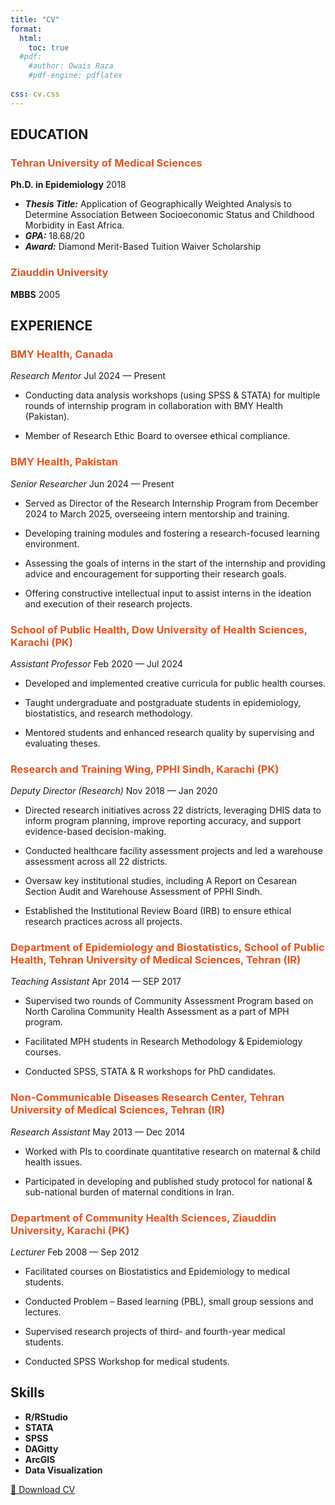 ```yaml
---
title: "CV"
format:
  html:
    toc: true
  #pdf:
    #author: Owais Raza
    #pdf-engine: pdflatex
    
css: cv.css
---
```


## EDUCATION

### [Tehran University of Medical Sciences]{style="color:#E95420"}

**Ph.D. in Epidemiology** [2018]{.cvdate}

-   <b>*Thesis Title:*</b> Application of Geographically Weighted Analysis to Determine Association Between Socioeconomic Status and Childhood Morbidity in East Africa.\
-   <b>*GPA:*</b> 18.68/20\
-   <b>*Award:*</b> Diamond Merit-Based Tuition Waiver Scholarship

### [Ziauddin University]{style="color:#E95420"}

**MBBS** [2005]{.cvdate}

## EXPERIENCE

### [**BMY Health, Canada**]{style="color:#E95420"}

*Research Mentor* [Jul 2024 --- Present]{.cvdate}

-   Conducting data analysis workshops (using SPSS & STATA) for multiple rounds of internship program in collaboration with BMY Health (Pakistan).

-   Member of Research Ethic Board to oversee ethical compliance.

### [**BMY Health, Pakistan**]{style="color:#E95420"}

*Senior Researcher* [Jun 2024 --- Present]{.cvdate}

-   Served as Director of the Research Internship Program from December 2024 to March 2025, overseeing intern mentorship and training.

-   Developing training modules and fostering a research-focused learning environment.

-   Assessing the goals of interns in the start of the internship and providing advice and encouragement for supporting their research goals.

-   Offering constructive intellectual input to assist interns in the ideation and execution of their research projects.

### [**School of Public Health, Dow University of Health Sciences, Karachi (PK)**]{style="color:#E95420"}

*Assistant Professor* [Feb 2020 --- Jul 2024]{.cvdate}

-   Developed and implemented creative curricula for public health courses.

-   Taught undergraduate and postgraduate students in epidemiology, biostatistics, and research methodology.

-   Mentored students and enhanced research quality by supervising and evaluating theses.

### [**Research and Training Wing, PPHI Sindh, Karachi (PK)**]{style="color:#E95420"}

*Deputy Director (Research)* [Nov 2018 --- Jan 2020]{.cvdate}

-   Directed research initiatives across 22 districts, leveraging DHIS data to inform program planning, improve reporting accuracy, and support evidence-based decision-making.

-   Conducted healthcare facility assessment projects and led a warehouse assessment across all 22 districts.

-   Oversaw key institutional studies, including A Report on Cesarean Section Audit and Warehouse Assessment of PPHI Sindh.

-   Established the Institutional Review Board (IRB) to ensure ethical research practices across all projects.

### [**Department of Epidemiology and Biostatistics, School of Public Health, Tehran University of Medical Sciences, Tehran (IR)**]{style="color:#E95420"}

*Teaching Assistant* [Apr 2014 --- SEP 2017]{.cvdate}

-   Supervised two rounds of Community Assessment Program based on North Carolina Community Health Assessment as a part of MPH program.

-   Facilitated MPH students in Research Methodology & Epidemiology courses.

-   Conducted SPSS, STATA & R workshops for PhD candidates.

### [**Non-Communicable Diseases Research Center, Tehran University of Medical Sciences, Tehran (IR)**]{style="color:#E95420"}

*Research Assistant* [May 2013 --- Dec 2014]{.cvdate}

-   Worked with PIs to coordinate quantitative research on maternal & child health issues.

-   Participated in developing and published study protocol for national & sub-national burden of maternal conditions in Iran.

### [**Department of Community Health Sciences, Ziauddin University, Karachi (PK)**]{style="color:#E95420"}

*Lecturer* [Feb 2008 --- Sep 2012]{.cvdate}

-   Facilitated courses on Biostatistics and Epidemiology to medical students.

-   Conducted Problem – Based learning (PBL), small group sessions and lectures.

-   Supervised research projects of third- and fourth-year medical students.

-   Conducted SPSS Workshop for medical students.

## Skills

-   **R/RStudio**
-   **STATA**
-   **SPSS**
-   **DAGitty**
-   **ArcGIS**
-   **Data Visualization**

<a href="CV.pdf" download class="floating-btn">📄 Download CV</a>
